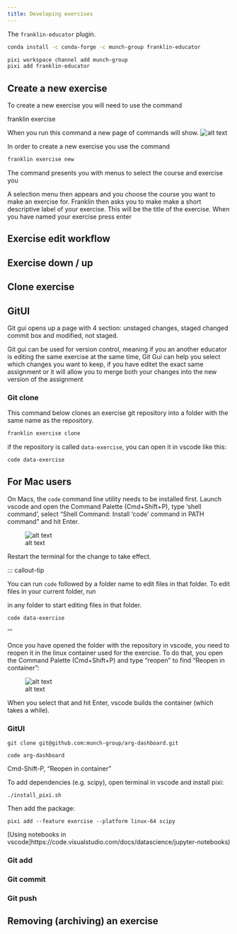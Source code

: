 ```yaml
---
title: Developing exercises
---
```


The `franklin-educator` plugin.

```.bash
conda install -c conda-forge -c munch-group franklin-educator
```

```.bash
pixi workspace channel add munch-group
pixi add franklin-educator
```

## Create a new exercise 

To create a new exercise you will need to use the command 

franklin exercise

When you run this command a new page of commands will show. 
![alt text](<images/Skærmbillede 2025-05-29 kl. 16.19.09.png>)

In order to create a new exercise you use the command 


```.bash
franklin exercise new
```

The command presents you with menus to select the course and exercise you 

A selection menu then appears and you choose the course you want to make an exercise for. Franklin then asks you to make make a short descriptive label of your exercise. This will be the title of the exercise. When you have named your exercise press enter

## Exercise edit workflow




## Exercise down / up



## Clone exercise


## GitUI

Git gui opens up a page with 4 section: unstaged changes, staged changed commit box and modified, not staged.

Git gui can be used for version control, meaning if you an another educator is editing the same exercise at the same time, Git Gui can help you select which changes you want to keep, if you have editet the exact same assignment or it will allow you to merge both your changes into the new version of the assignment


### Git clone


This command below clones an exercise git repository into a folder with the same name as the repository. 

```.bash
franklin exercise clone
```

if the repository is called `data-exercise`, you can open it in vscode like this:

```.bash
code data-exercise
```

::: callout-important

## For Mac users

On Macs, the `code` command line utility needs to be installed first. Launch vscode and open the Command Palette (Cmd+Shift+P), type 'shell command', select  "Shell Command: Install 'code' command in PATH command" and hit Enter.

![alt text](images/shell-command.png)

Restart the terminal for the change to take effect. 

:::


::: callout-tip

You can run `code` followed by a folder name to edit files in that folder. To edit files in your current folder, run

in any folder to start editing files in that folder.

```.bash
code data-exercise
```

'''

Once you have opened the folder with the repository in vscode, you need to reopen it in the linux container used for the exercise. To do that, you open the Command Palette (Cmd+Shift+P) and type "reopen" to find "Reopen in container":

![alt text](<images/Screenshot 2025-05-31 at 11.05.53.png>)

When you select that and hit Enter, vscode builds the container (which takes a while). 

<!-- FIXME: make sure docker images built this way are also visible and cleaned up by franklin cleanup  -->


### GitUI

    git clone git@github.com:munch-group/arg-dashboard.git

    code arg-dashboard

Cmd-Shift-P, "Reopen in container"

To add dependencies (e.g. scipy), open terminal in vscode and install pixi:

    ./install_pixi.sh

Then add the package:

    pixi add --feature exercise --platform linux-64 scipy
 

[Using notebooks in vscode]https://code.visualstudio.com/docs/datascience/jupyter-notebooks)

### Git add


### Git commit


### Git push


## Removing (archiving) an exercise 

